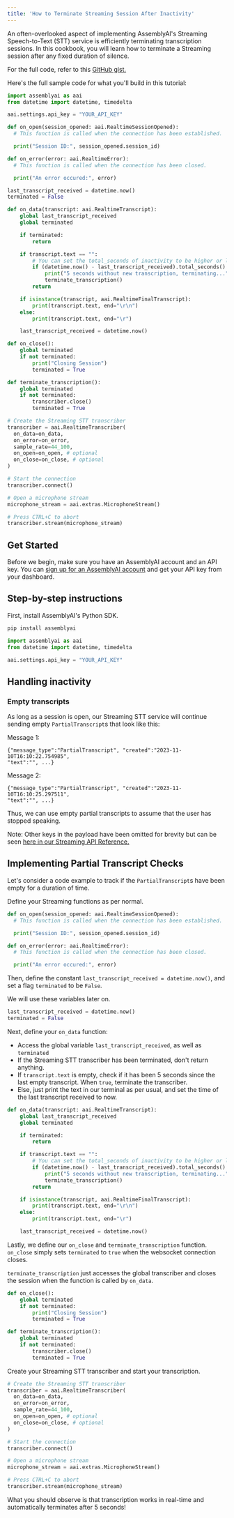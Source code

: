 ```yaml
---
title: 'How to Terminate Streaming Session After Inactivity'
---
```


An often-overlooked aspect of implementing AssemblyAI's Streaming Speech-to-Text (STT) service is efficiently terminating transcription sessions. In this cookbook, you will learn how to terminate a Streaming session after any fixed duration of silence.

For the full code, refer to this [GitHub gist.](https://gist.github.com/m-ods/133f7c7e4c08abf97ae53dc7577cadf7)

Here's the full sample code for what you'll build in this tutorial:

```python
import assemblyai as aai
from datetime import datetime, timedelta

aai.settings.api_key = "YOUR_API_KEY"

def on_open(session_opened: aai.RealtimeSessionOpened):
  # This function is called when the connection has been established.

  print("Session ID:", session_opened.session_id)

def on_error(error: aai.RealtimeError):
  # This function is called when the connection has been closed.

  print("An error occured:", error)

last_transcript_received = datetime.now()
terminated = False

def on_data(transcript: aai.RealtimeTranscript):
    global last_transcript_received
    global terminated

    if terminated:
        return

    if transcript.text == "":
        # You can set the total_seconds of inactivity to be higher or lower
        if (datetime.now() - last_transcript_received).total_seconds() > 5:
            print("5 seconds without new transcription, terminating...")
            terminate_transcription()
        return

    if isinstance(transcript, aai.RealtimeFinalTranscript):
        print(transcript.text, end="\r\n")
    else:
        print(transcript.text, end="\r")

    last_transcript_received = datetime.now()

def on_close():
    global terminated
    if not terminated:
        print("Closing Session")
        terminated = True

def terminate_transcription():
    global terminated
    if not terminated:
        transcriber.close()
        terminated = True

# Create the Streaming STT transcriber
transcriber = aai.RealtimeTranscriber(
  on_data=on_data,
  on_error=on_error,
  sample_rate=44_100,
  on_open=on_open, # optional
  on_close=on_close, # optional
)

# Start the connection
transcriber.connect()

# Open a microphone stream
microphone_stream = aai.extras.MicrophoneStream()

# Press CTRL+C to abort
transcriber.stream(microphone_stream)
```

## Get Started

Before we begin, make sure you have an AssemblyAI account and an API key. You can [sign up for an AssemblyAI account](https://www.assemblyai.com/app) and get your API key from your dashboard.

## Step-by-step instructions

First, install AssemblyAI's Python SDK.

```bash
pip install assemblyai
```

```python
import assemblyai as aai
from datetime import datetime, timedelta

aai.settings.api_key = "YOUR_API_KEY"
```

## Handling inactivity

### Empty transcripts
As long as a session is open, our Streaming STT service will continue sending empty `PartialTranscript`s that look like this:

Message 1:
```
{"message_type":"PartialTranscript", "created":"2023-11-10T16:10:22.754985",
"text":"", ...}
```

Message 2:
```
{"message_type":"PartialTranscript", "created":"2023-11-10T16:10:25.297511",
"text":"", ...}
```

Thus, we can use empty partial transcripts to assume that the user has stopped speaking.

Note: Other keys in the payload have been omitted for brevity but can be seen [here in our Streaming API Reference. ](https://www.assemblyai.com/docs/api-reference/streaming)


## Implementing Partial Transcript Checks

Let's consider a code example to track if the `PartialTranscript`s have been empty for a duration of time.


Define your Streaming functions as per normal.


```python
def on_open(session_opened: aai.RealtimeSessionOpened):
  # This function is called when the connection has been established.

  print("Session ID:", session_opened.session_id)

def on_error(error: aai.RealtimeError):
  # This function is called when the connection has been closed.

  print("An error occured:", error)
```

Then, define the constant `last_transcript_received = datetime.now()`, and set a flag `terminated` to be `False`.

We will use these variables later on.


```python
last_transcript_received = datetime.now()
terminated = False

```

Next, define your `on_data` function:
*   Access the global variable `last_transcript_received`, as well as `terminated`
*   If the Streaming STT transcriber has been terminated, don't return anything.
*   If `transcript.text` is empty, check if it has been 5 seconds since the last empty transcript. When `true`, terminate the transcriber.
*   Else, just print the text in our terminal as per usual, and set the time of the last transcript received to now.



```python
def on_data(transcript: aai.RealtimeTranscript):
    global last_transcript_received
    global terminated

    if terminated:
        return

    if transcript.text == "":
        # You can set the total_seconds of inactivity to be higher or lower
        if (datetime.now() - last_transcript_received).total_seconds() > 5:
            print("5 seconds without new transcription, terminating...")
            terminate_transcription()
        return

    if isinstance(transcript, aai.RealtimeFinalTranscript):
        print(transcript.text, end="\r\n")
    else:
        print(transcript.text, end="\r")

    last_transcript_received = datetime.now()
```

Lastly, we define our `on_close` and `terminate_transcription` function. `on_close` simply sets `terminated` to `true` when the websocket connection closes.

`terminate_transcription` just accesses the global transcriber and closes the session when the function is called by `on_data`.




```python
def on_close():
    global terminated
    if not terminated:
        print("Closing Session")
        terminated = True

def terminate_transcription():
    global terminated
    if not terminated:
        transcriber.close()
        terminated = True
```

Create your Streaming STT transcriber and start your transcription.


```python
# Create the Streaming STT transcriber
transcriber = aai.RealtimeTranscriber(
  on_data=on_data,
  on_error=on_error,
  sample_rate=44_100,
  on_open=on_open, # optional
  on_close=on_close, # optional
)

# Start the connection
transcriber.connect()

# Open a microphone stream
microphone_stream = aai.extras.MicrophoneStream()

# Press CTRL+C to abort
transcriber.stream(microphone_stream)
```

What you should observe is that transcription works in real-time and automatically terminates after 5 seconds!

